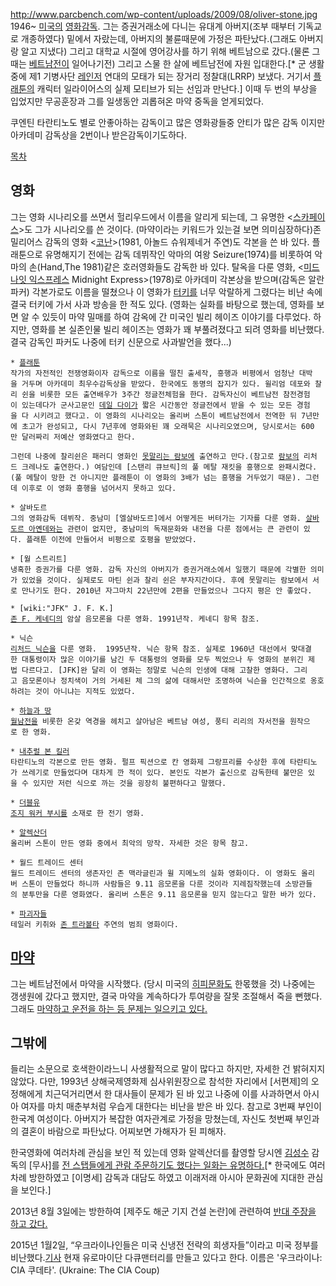 http://www.parcbench.com/wp-content/uploads/2009/08/oliver-stone.jpg
1946~
[[미국]]의 [[영화]][[감독]]. 그는 증권거래소에 다니는 유대계 아버지(조부 때부터 기독교로 개종하였다) 밑에서 자랐는데, 아버지의 불륜때문에 가정은 파탄났다.(그래도 아버지랑 알고 지냈다) 그리고 대학교 시절에 영어강사를 하기 위해 베트남으로 갔다.(물론 그때는 [[베트남전]]이 일어나기전) 그리고 스물 한 살에 베트남전에 자원 입대한다.[* 군 생활 중에 제1 기병사단 [[레인저]] 연대의 모태가 되는 장거리 정찰대(LRRP) 보냈다. 거기서 [[플래툰]]의 캐릭터 일라이어스의 실제 모티브가 되는 선임과 만난다.] 이때 두 번의 부상을 입었지만 무공훈장과 그를 일생동안 괴롭혀온 마약 중독을 얻게되었다.

쿠엔틴 타란티노도 별로 안좋아하는 감독이고 많은 영화광들중 안티가 많은 감독 이지만 아카데미 감독상을 2번이나 받은감독이기도하다.


[[목차]]

== 영화 ==
그는 영화 시나리오를 쓰면서 헐리우드에서 이름을 알리게 되는데, 그 유명한 <[[스카페이스]]>도 그가 시나리오를 쓴 것이다. (마약이라는 키워드가 있는걸 보면 의미심장하다)존 밀리어스 감독의 영화 <[[코난]]>(1981, 아놀드 슈워제네거 주연)도 각본을 쓴 바 있다. 플래툰으로 유명해지기 전에는 감독 데뷔작인 악마의 여왕 Seizure(1974)를 비롯하여 악마의 손(Hand,The 1981)같은 호러영화들도 감독한 바 있다. 탈옥을 다룬 영화, <[[미드나잇 익스프레스]] Midnight Express>(1978)로 아카데미 각본상을 받으며(감독은 알란 파커) 각본가로도 이름을 떨쳤으나 이 영화가 [[터키]]를 너무 악랄하게 그렸다는 비난 속에 결국 터키에 가서 사과 방송을 한 적도 있다. (영화는 실화를 바탕으로 했는데, 영화를 보면 알 수 있듯이 마약 밀매를 하여 감옥에 간 미국인 빌리 헤이즈 이야기를 다루었다. 하지만, 영화를 본 실존인물 빌리 헤이즈는 영화가 꽤 부풀려졌다고 되려 영화를 비난했다. 결국 감독인 파커도 나중에 터키 신문으로 사과발언을 했다...)

 * [[플래툰]]
 작가의 자전적인 전쟁영화이자 감독으로 이름을 떨친 출세작, 흥행과 비평에서 엄청난 대박을 거두며 아카데미 최우수감독상을 받았다. 한국에도 동명의 잡지가 있다. 윌리엄 데포와 찰리 쉰을 비롯한 모든 출연배우가 3주간 정글전체험을 한다. 감독자신이 베트남전 참전경험이 있는데다가 군사고문인 [[데일 다이]]가 짧은 시간동안 정글전에서 받을 수 있는 모든 경험을 다 시키려고 했다고. 이 영화의 시나리오는 올리버 스톤이 베트남전에서 전역한 뒤 7년만에 초고가 완성되고, 다시 7년후에 영화와된 꽤 오래묵은 시나리오였으며, 당시로서는 600만 달러짜리 저예산 영화였다고 한다.

 그런데 나중에 찰리쉰은 패러디 영화인 [[못말리는 람보]]에 출연하고 만다.(참고로 [[람보]]의 리처드 크레나도 출연한다.) 여담인데 [스탠리 큐브릭]의 풀 메탈 재킷을 흥행으로 완패시켰다.(풀 메탈이 망한 건 아니지만 플래툰이 이 영화의 3배가 넘는 흥행을 거두었기 때문). 그런데 이후로 이 영화 흥행을 넘어서지 못하고 있다.

 * 살바도르
 그의 영화감독 데뷔작. 중남미 [엘살바도르]에서 어떻게든 버텨가는 기자를 다룬 영화. [[살바도르 아옌데]]와는 관련이 없지만, 중남미의 독재문화와 내전을 다룬 점에서는 큰 관련이 있다. 플래툰 이전에 만들어서 비평으로 호평을 받았었다.

 * [월 스트리트]
 냉혹한 증권가를 다룬 영화. 감독 자신의 아버지가 증권거래소에서 일했기 때문에 각별한 의미가 있었을 것이다. 실제로도 마틴 쉰과 찰리 쉰은 부자지간이다. 후에 못말리는 람보에서 서로 만나기도 한다. 2010년 자그마치 22년만에 2편을 만들었으나 그다지 평은 안 좋았다.

 * [wiki:"JFK" J. F. K.]
 [[존 F. 케네디]]의 암살 음모론을 다룬 영화. 1991년작. 케네디 항목 참조.

 * 닉슨
 [[리처드 닉슨]]을 다룬 영화.  1995년작. 닉슨 항목 참조. 실제로 1960년 대선에서 맞대결한 대통령이자 많은 이야기를 남긴 두 대통령의 영화를 모두 찍었으나 두 영화의 분위긴 제법 다르다고. [JFK]완 달리 이 영화는 정말로 닉슨의 인생에 대해 고찰한 영화다. 그리고 음모론이나 정치색이 거의 거세된 체 그의 삶에 대해서만 조명하여 닉슨을 인간적으로 옹호하려는 것이 아니냐는 지적도 있었다. 

 * [[하늘과 땅]]
 [[월남전]]을 비롯한 온갖 역경을 헤치고 살아남은 베트남 여성, 풍티 리리의 자서전을 원작으로 한 영화. 

 * [[내추럴 본 킬러]]
 타란티노의 각본으로 만든 영화. 펄프 픽션으로 칸 영화제 그랑프리를 수상한 후에 타란티노가 쓰레기로 만들었다며 대차게 깐 적이 있다. 본인도 각본가 출신으로 감독한테 불만은 있을 수 있지만 저런 식으로 까는 것을 굉장히 불편하다고 말했다.  

 * [[더블유]]
 [[조지 워커 부시]]를 소재로 한 전기 영화.

 * [[알렉산더]]
 올리버 스톤이 만든 영화 중에서 최악의 망작. 자세한 것은 항목 참고.

 * 월드 트레이드 센터
 월드 트레이드 센터의 생존자인 존 맥라글린과 윌 지메노의 실화 영화이다. 이 영화도 올리버 스톤이 만들었다 하니까 사람들은 9.11 음모론을 다룬 것이라 지레짐작했는데 소방관들의 분투만을 다룬 영화였다. 올리버 스톤은 9.11 음모론을 믿지 않는다고 말한 바가 있다. 

 * [http://youtu.be/p9jV0DfHv_o 파괴자들]
 테일러 키취와 [[존 트라볼타]] 주연의 범죄 영화이다.
== [[마약]] ==
그는 베트남전에서 마약을 시작했다. (당시 미국의 [[히피]]문화도 한몫했을 것) 나중에는 갱생원에 갔다고 했지만, 결국 마약을 계속하다가 투여량을 잘못 조절해서 죽을 뻔했다. 그래도 [http://news.naver.com/main/read.nhn?mode=LPOD&mid=tvh&oid=132&aid=0000002707 마약하고 운전을 하는 등 문제는 일으키고 있다.]

== 그밖에 ==
들리는 소문으로 호색한이라느니 사생활적으로 말이 많다고 하지만, 자세한 건 밝혀지지 않았다. 다만, 1993년 상해국제영화제 심사위원장으로 참석한 자리에서 [서편제]의 오정해에게 치근덕거리면서 한 대사들이 문제가 된 바 있고 나중에 이를 사과하면서 아시아 여자를 마치 매춘부처럼 우습게 대한다는 비난을 받은 바 있다. 참고로 3번째 부인이 한국계 여성이다. 아버지가 복잡한 여자관계로 가정을 망쳤는데, 자신도 첫번째 부인과의 결혼이 바람으로 파탄났다. 어찌보면 가해자가 된 피해자.

한국영화에 여러차례 관심을 보인 적 있는데 영화 알렉산더를 촬영할 당시엔 [[김성수]] 감독의 [무사]를 [http://media.daum.net/society/nation/others/newsview?newsid=20060915160214694 전 스탭들에게 관람 주문하기도 했다는 일화는 유명하다.][* 한국에도 여러차례 방한하였고 [이명세] 감독과 대담도 하였고 이래저래 아시아 문화권에 지대한 관심을 보인다.]

2013년 8월 3일에는 방한하여 [제주도 해군 기지 건설 논란]에 관련하여 [http://www.hani.co.kr/arti/society/area/598290.html 반대 주장을 하고 갔다.] 

2015년 1월2일, “우크라이나인들은 미국 신냉전 전략의 희생자들”이라고 미국 정부를 비난했다.[http://www.sisafocus.co.kr/news/articleView.html?idxno=113838 기사] 현재 유로마이단 다큐맨터리를 만들고 있다고 한다. 이름은 '우크라이나: CIA 쿠데타'. (Ukraine: The CIA Coup)
